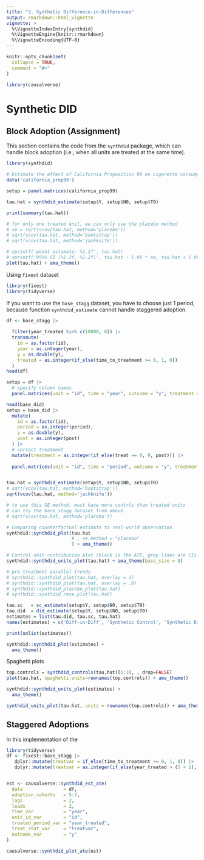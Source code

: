 ```yaml
---
title: "3. Synthetic Difference-in-Differences"
output: rmarkdown::html_vignette
vignette: >
  %\VignetteIndexEntry{synthdid}
  %\VignetteEngine{knitr::rmarkdown}
  %\VignetteEncoding{UTF-8}
---
```


```r
knitr::opts_chunk$set(
  collapse = TRUE,
  comment = "#>"
)
```

```r
library(causalverse)
```

# Synthetic DID

## Block Adoption (Assignment) 

This section contains the code from the `synthdid` package, which can handle block adoption (i.e., when all units are treated at the same time).


```r
library(synthdid)

# Estimate the effect of California Proposition 99 on cigarette consumption
data('california_prop99')

setup = panel.matrices(california_prop99)

tau.hat = synthdid_estimate(setup$Y, setup$N0, setup$T0)

print(summary(tau.hat))

# for only one treated unit, we can only use the placebo method
# se = sqrt(vcov(tau.hat, method='placebo'))
# sqrt(vcov(tau.hat, method='bootstrap'))
# sqrt(vcov(tau.hat, method='jackknife'))

# sprintf('point estimate: %1.2f', tau.hat)
# sprintf('95%% CI (%1.2f, %1.2f)', tau.hat - 1.96 * se, tau.hat + 1.96 * se)
plot(tau.hat) + ama_theme()
```

Using `fixest` dataset

```r
library(fixest)
library(tidyverse)
```

If you want to use the `base_stagg` dataset, you have to choose just 1 period, because function `synthdid_estimate` cannot handle staggered adoption. 

```r
df <- base_stagg |>
  
  filter(year_treated %in% c(10000, 8)) |>
  transmute(
    id = as.factor(id),
    year = as.integer(year),
    y = as.double(y),
    treated = as.integer(if_else(time_to_treatment >= 0, 1, 0))
  )
head(df)

setup = df |> 
  # specify column names
  panel.matrices(unit = "id", time = "year", outcome = "y", treatment = "treated")
```



```r
head(base_did)
setup = base_did |> 
  mutate(
    id = as.factor(id),
    period = as.integer(period),
    y = as.double(y),
    post = as.integer(post)
  ) |> 
  # correct treatment 
  mutate(treatment = as.integer(if_else(treat == 0, 0, post))) |> 
  
  panel.matrices(unit = "id", time = "period", outcome = "y", treatment = "treatment")


tau.hat = synthdid_estimate(setup$Y, setup$N0, setup$T0)
# sqrt(vcov(tau.hat, method='bootstrap'))
sqrt(vcov(tau.hat, method='jackknife'))

# to use this SE method, must have more contrls than treated units
# can try the base_stagg dataset from above 
# sqrt(vcov(tau.hat, method='placebo'))

# Comparing counterfactual estimate to real-world observation
synthdid::synthdid_plot(tau.hat
                        # , se.method = "placebo"
                        ) + ama_theme()

# Control unit contribution plot (black is the ATE, grey lines are CIs)
synthdid::synthdid_units_plot(tau.hat) + ama_theme(base_size = 8)

# pre-treatment parallel trends
# synthdid::synthdid_plot(tau.hat, overlay = 1)
# synthdid::synthdid_plot(tau.hat, overlay = .8)
# synthdid::synthdid_placebo_plot(tau.hat)
# synthdid::synthdid_rmse_plot(tau.hat)
```


```r
tau.sc   = sc_estimate(setup$Y, setup$N0, setup$T0)
tau.did  = did_estimate(setup$Y, setup$N0, setup$T0)
estimates = list(tau.did, tau.sc, tau.hat)
names(estimates) = c('Diff-in-Diff', 'Synthetic Control', 'Synthetic Diff-in-Diff')

print(unlist(estimates))

synthdid::synthdid_plot(estimates) + 
  ama_theme()
```

Spaghetti plots

```r
top.controls = synthdid_controls(tau.hat)[1:10, , drop=FALSE]
plot(tau.hat, spaghetti.units=rownames(top.controls)) + ama_theme()
```

```r
synthdid::synthdid_units_plot(estimates) +
  ama_theme()
```

```r
synthdid_units_plot(tau.hat, units = rownames(top.controls)) + ama_theme()
```

## Staggered Adoptions

In this implementation of the 

```r
library(tidyverse)
df <- fixest::base_stagg |>
   dplyr::mutate(treatvar = if_else(time_to_treatment >= 0, 1, 0)) |>
   dplyr::mutate(treatvar = as.integer(if_else(year_treated > (5 + 2), 0, treatvar)))


est <- causalverse::synthdid_est_ate(
  data               = df,
  adoption_cohorts   = 5:7,
  lags               = 2,
  leads              = 2,
  time_var           = "year",
  unit_id_var        = "id",
  treated_period_var = "year_treated",
  treat_stat_var     = "treatvar",
  outcome_var        = "y"
)

causalverse::synthdid_plot_ate(est)
```

